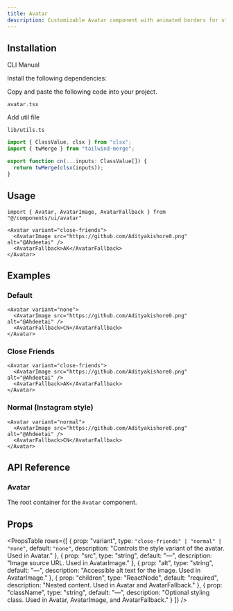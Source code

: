 ```yaml
---
title: Avatar
description: Customizable Avatar component with animated borders for status indicators like "close friends" or "normal story".
---
```


<ComponentPreview
  name="avatar-demo"
  className="[&_.preview>[data-orientation=vertical]]:sm:max-w-[70%]"
  description="An accessible Avatar component built with Radix UI"
/>

## Installation

<Tabs defaultValue="cli" className="w-full">
  <TabsList>
    <TabsTrigger value="cli">CLI</TabsTrigger>
    <TabsTrigger value="manual">Manual</TabsTrigger>
  </TabsList>
  <TabsContent value="cli">
    <PkgOptions name="avatar" />
  </TabsContent>
  <TabsContent value="manual">
    <Steps>

<Step>Install the following dependencies:</Step>
<DepsOptions name="@radix-ui/react-avatar" />

<Step>Copy and paste the following code into your project.</Step>
<p>
  <code>avatar.tsx</code>
</p>
<ComponentSource name="avatar" />

<Step>Add util file</Step>

<p>
  <code>lib/utils.ts</code>
</p>

```jsx
import { ClassValue, clsx } from "clsx";
import { twMerge } from "tailwind-merge";

export function cn(...inputs: ClassValue[]) {
  return twMerge(clsx(inputs));
}
```

</Steps>
  </TabsContent>
</Tabs>


## Usage

```tsx
import { Avatar, AvatarImage, AvatarFallback } from "@/components/ui/avatar"
```

```tsx
<Avatar variant="close-friends">
  <AvatarImage src="https://github.com/Adityakishore0.png" alt="@Ahdeetai" />
  <AvatarFallback>AK</AvatarFallback>
</Avatar>
```

## Examples

### Default

```tsx
<Avatar variant="none">
  <AvatarImage src="https://github.com/Adityakishore0.png" alt="@Ahdeetai" />
  <AvatarFallback>CN</AvatarFallback>
</Avatar>
```

### Close Friends

```tsx
<Avatar variant="close-friends">
  <AvatarImage src="https://github.com/Adityakishore0.png" alt="@Ahdeetai" />
  <AvatarFallback>AK</AvatarFallback>
</Avatar>
```

### Normal (Instagram style)

```tsx
<Avatar variant="normal">
  <AvatarImage src="https://github.com/Adityakishore0.png" alt="@Ahdeetai" />
  <AvatarFallback>CN</AvatarFallback>
</Avatar>
```

## API Reference

### Avatar

The root container for the `Avatar` component.

## Props

<PropsTable
  rows={[
    {
      prop: "variant",
      type: `"close-friends" | "normal" | "none"`,
      default: `"none"`,
      description: "Controls the style variant of the avatar. Used in Avatar."
    },
    {
      prop: "src",
      type: "string",
      default: "—",
      description: "Image source URL. Used in AvatarImage."
    },
    {
      prop: "alt",
      type: "string",
      default: "—",
      description: "Accessible alt text for the image. Used in AvatarImage."
    },
    {
      prop: "children",
      type: "ReactNode",
      default: "required",
      description: "Nested content. Used in Avatar and AvatarFallback."
    },
    {
      prop: "className",
      type: "string",
      default: "—",
      description: "Optional styling class. Used in Avatar, AvatarImage, and AvatarFallback."
    }
  ]}
/>
